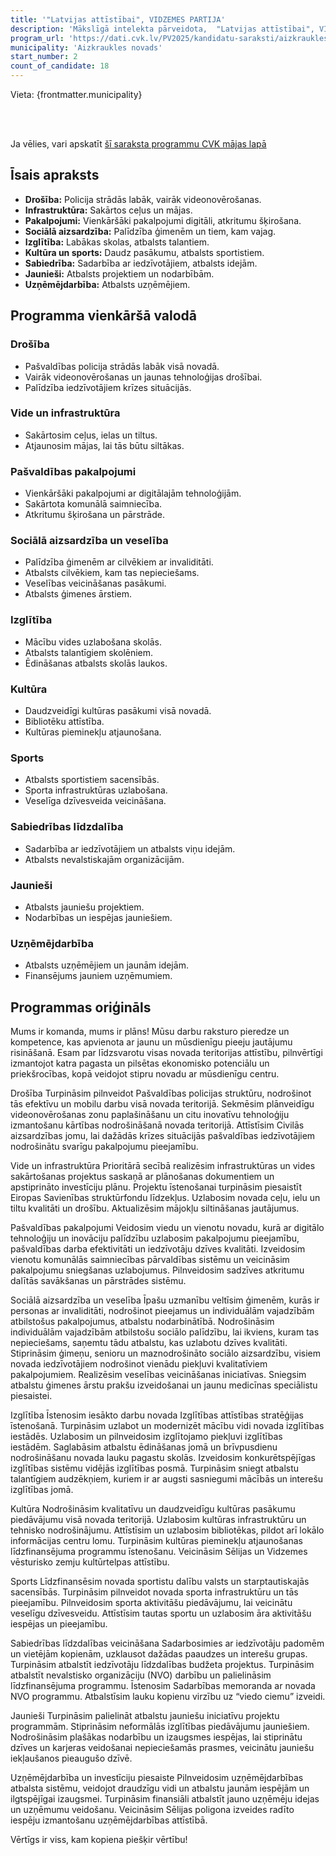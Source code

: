 ```yaml
---
title: '"Latvijas attīstībai", VIDZEMES PARTIJA'
description: 'Mākslīgā intelekta pārveidota,  "Latvijas attīstībai", VIDZEMES PARTIJA - Aizkraukles novads programma vienkāršā valodā'
program_url: 'https://dati.cvk.lv/PV2025/kandidatu-saraksti/aizkraukles-novads/latvijas-attistibai-vidzemes-partija'
municipality: 'Aizkraukles novads'
start_number: 2
count_of_candidate: 18
---
```



Vieta: {frontmatter.municipality}<br/>

<Badge text="Drošība un kārtība" variant="note" size="small" /> <Badge text="Infrastruktūras uzlabošana" variant="note" size="small" /> <Badge text="Sociālā aizsardzība ģimenēm" variant="note" size="small" /> <Badge text="Kultūras un sporta atbalsts" variant="note" size="small" /> <Badge text="Uzņēmējdarbības veicināšana" variant="note" size="small" />

<br/><br/> 

<Card title='Šis ir mākslīga intelekta ģenerēts apraksts' icon='starlight'>
    Ja vēlies, vari apskatīt <a href={frontmatter.program_url} target='_blank'>šī saraksta programmu CVK mājas lapā</a>
    </Card>

## Īsais apraksts

*   **Drošība:**  Policija strādās labāk, vairāk videonovērošanas.
*   **Infrastruktūra:** Sakārtos ceļus un mājas.
*   **Pakalpojumi:**  Vienkāršāki pakalpojumi digitāli, atkritumu šķirošana.
*   **Sociālā aizsardzība:** Palīdzība ģimenēm un tiem, kam vajag.
*   **Izglītība:** Labākas skolas, atbalsts talantiem.
*   **Kultūra un sports:**  Daudz pasākumu, atbalsts sportistiem.
*   **Sabiedrība:** Sadarbība ar iedzīvotājiem, atbalsts idejām.
*   **Jaunieši:** Atbalsts projektiem un nodarbībām.
*   **Uzņēmējdarbība:** Atbalsts uzņēmējiem.

## Programma vienkāršā valodā

### Drošība
*   Pašvaldības policija strādās labāk visā novadā.
*   Vairāk videonovērošanas un jaunas tehnoloģijas drošībai.
*   Palīdzība iedzīvotājiem krīzes situācijās.

### Vide un infrastruktūra
*   Sakārtosim ceļus, ielas un tiltus.
*   Atjaunosim mājas, lai tās būtu siltākas.

### Pašvaldības pakalpojumi
*   Vienkāršāki pakalpojumi ar digitālajām tehnoloģijām.
*   Sakārtota komunālā saimniecība.
*   Atkritumu šķirošana un pārstrāde.

### Sociālā aizsardzība un veselība
*   Palīdzība ģimenēm ar cilvēkiem ar invaliditāti.
*   Atbalsts cilvēkiem, kam tas nepieciešams.
*   Veselības veicināšanas pasākumi.
*   Atbalsts ģimenes ārstiem.

### Izglītība
*   Mācību vides uzlabošana skolās.
*   Atbalsts talantīgiem skolēniem.
*   Ēdināšanas atbalsts skolās laukos.

### Kultūra
*   Daudzveidīgi kultūras pasākumi visā novadā.
*   Bibliotēku attīstība.
*   Kultūras pieminekļu atjaunošana.

### Sports
*   Atbalsts sportistiem sacensībās.
*   Sporta infrastruktūras uzlabošana.
*   Veselīga dzīvesveida veicināšana.

### Sabiedrības līdzdalība
*   Sadarbība ar iedzīvotājiem un atbalsts viņu idejām.
*   Atbalsts nevalstiskajām organizācijām.

### Jaunieši
*   Atbalsts jauniešu projektiem.
*   Nodarbības un iespējas jauniešiem.

### Uzņēmējdarbība
*   Atbalsts uzņēmējiem un jaunām idejām.
*   Finansējums jauniem uzņēmumiem.

## Programmas oriģināls

Mums ir komanda, mums ir plāns!
Mūsu darbu raksturo pieredze un kompetence, kas apvienota ar jaunu un mūsdienīgu pieeju jautājumu risināšanā. Esam par līdzsvarotu visas novada teritorijas attīstību, pilnvērtīgi izmantojot katra pagasta un pilsētas ekonomisko potenciālu un priekšrocības, kopā veidojot stipru novadu ar mūsdienīgu centru.

Drošība
Turpināsim pilnveidot Pašvaldības policijas struktūru, nodrošinot tās efektīvu un mobilu darbu visā novada teritorijā.
Sekmēsim plānveidīgu videonovērošanas zonu paplašināšanu un citu inovatīvu tehnoloģiju izmantošanu kārtības nodrošināšanā novada teritorijā.
Attīstīsim Civilās aizsardzības jomu, lai dažādās krīzes situācijās pašvaldības iedzīvotājiem nodrošinātu svarīgu pakalpojumu pieejamību.

Vide un infrastruktūra
Prioritārā secībā realizēsim infrastruktūras un vides sakārtošanas projektus saskaņā ar plānošanas dokumentiem un apstiprināto investīciju plānu.
Projektu īstenošanai turpināsim piesaistīt Eiropas Savienības struktūrfondu līdzekļus.
Uzlabosim novada ceļu, ielu un tiltu kvalitāti un drošību.
Aktualizēsim mājokļu siltināšanas jautājumus.

Pašvaldības pakalpojumi
Veidosim viedu un vienotu novadu, kurā ar digitālo tehnoloģiju un inovāciju palīdzību uzlabosim pakalpojumu pieejamību, pašvaldības darba efektivitāti un iedzīvotāju dzīves kvalitāti.
Izveidosim vienotu komunālās saimniecības pārvaldības sistēmu un veicināsim pakalpojumu sniegšanas uzlabojumus.
Pilnveidosim sadzīves atkritumu dalītās savākšanas un pārstrādes sistēmu.

Sociālā aizsardzība un veselība
Īpašu uzmanību veltīsim ģimenēm, kurās ir personas ar invaliditāti, nodrošinot pieejamus un individuālām vajadzībām atbilstošus pakalpojumus, atbalstu nodarbinātībā.
Nodrošināsim individuālām vajadzībām atbilstošu sociālo palīdzību, lai ikviens, kuram tas nepieciešams, saņemtu tādu atbalstu, kas uzlabotu dzīves kvalitāti.
Stiprināsim ģimeņu, senioru un maznodrošināto sociālo aizsardzību, visiem novada iedzīvotājiem nodrošinot vienādu piekļuvi kvalitatīviem pakalpojumiem.
Realizēsim veselības veicināšanas iniciatīvas.
Sniegsim atbalstu ģimenes ārstu prakšu izveidošanai un jaunu medicīnas speciālistu piesaistei.

Izglītība
Īstenosim iesākto darbu novada Izglītības attīstības stratēģijas īstenošanā.
Turpināsim uzlabot un modernizēt mācību vidi novada izglītības iestādēs.
Uzlabosim un pilnveidosim izglītojamo piekļuvi izglītības iestādēm.
Saglabāsim atbalstu ēdināšanas jomā un brīvpusdienu nodrošināšanu novada lauku pagastu skolās.
Izveidosim konkurētspējīgas izglītības sistēmu vidējās izglītības posmā.
Turpināsim sniegt atbalstu talantīgiem audzēkņiem, kuriem ir ar augsti sasniegumi mācībās un interešu izglītības jomā.

Kultūra
Nodrošināsim kvalitatīvu un daudzveidīgu kultūras pasākumu piedāvājumu visā novada teritorijā.
Uzlabosim kultūras infrastruktūru un tehnisko nodrošinājumu.
Attīstīsim un uzlabosim bibliotēkas, pildot arī lokālo informācijas centru lomu.
Turpināsim kultūras pieminekļu atjaunošanas līdzfinansējuma programmu īstenošanu.
Veicināsim Sēlijas un Vidzemes vēsturisko zemju kultūrtelpas attīstību.

Sports
Līdzfinansēsim novada sportistu dalību valsts un starptautiskajās sacensībās.
Turpināsim pilnveidot novada sporta infrastruktūru un tās pieejamību.
Pilnveidosim sporta aktivitāšu piedāvājumu, lai veicinātu veselīgu dzīvesveidu.
Attīstīsim tautas sportu un uzlabosim āra aktivitāšu iespējas un pieejamību.

Sabiedrības līdzdalības veicināšana
Sadarbosimies ar iedzīvotāju padomēm un vietējām kopienām, uzklausot dažādas paaudzes un interešu grupas.
Turpināsim atbalstīt iedzīvotāju līdzdalības budžeta projektus.
Turpināsim atbalstīt nevalstisko organizāciju (NVO) darbību un palielināsim līdzfinansējuma programmu.
Īstenosim Sadarbības memoranda ar novada NVO programmu.
Atbalstīsim lauku kopienu virzību uz “viedo ciemu” izveidi.

Jaunieši
Turpināsim palielināt atbalstu jauniešu iniciatīvu projektu programmām.
Stiprināsim neformālās izglītības piedāvājumu jauniešiem.
Nodrošināsim plašākas nodarbību un izaugsmes iespējas, lai stiprinātu dzīves un karjeras veidošanai nepieciešamās prasmes, veicinātu jauniešu iekļaušanos pieaugušo dzīvē.

Uzņēmējdarbība un investīciju piesaiste
Pilnveidosim uzņēmējdarbības atbalsta sistēmu, veidojot draudzīgu vidi un atbalstu jaunām iespējām un ilgtspējīgai izaugsmei.
Turpināsim finansiāli atbalstīt jauno uzņēmēju idejas un uzņēmumu veidošanu.
Veicināsim Sēlijas poligona izveides radīto iespēju izmantošanu uzņēmējdarbības attīstībā.

Vērtīgs ir viss, kam kopiena piešķir vērtību!
